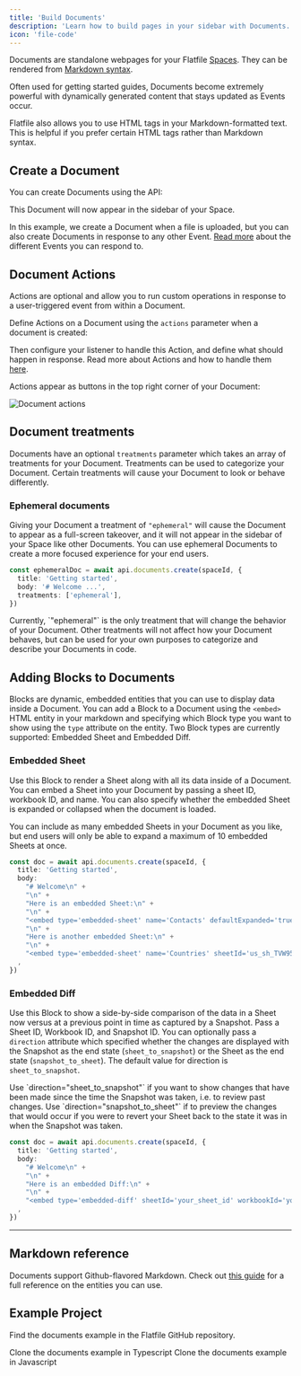 ```yaml
---
title: 'Build Documents'
description: 'Learn how to build pages in your sidebar with Documents.'
icon: 'file-code'
---
```


<Snippet file='shared/dxpbanner.mdx' />

Documents are standalone webpages for your Flatfile <Tooltip tip="Are micro-applications...">[Spaces](../developer-tools/spaces)</Tooltip>. They can be rendered from <Tooltip tip="View syntax">[Markdown syntax](https://www.markdownguide.org/basic-syntax/)</Tooltip>.

Often used for getting started guides, Documents become extremely powerful with dynamically generated content that stays updated as Events occur.

<Info>
  Flatfile also allows you to use HTML tags in your Markdown-formatted text.
  This is helpful if you prefer certain HTML tags rather than Markdown syntax.
</Info>

## Create a Document

You can create Documents using the API:

<Snippet file='guides/documents/create-document.mdx' />

This Document will now appear in the sidebar of your Space.

In this example, we create a Document when a file is uploaded, but you can also create Documents in response to any other Event. [Read more](../orchestration/events) about the different Events you can respond to.

## Document Actions

Actions are optional and allow you to run custom operations in response to a user-triggered event from within a Document.

Define Actions on a Document using the `actions` parameter when a document is created:

<Snippet file='guides/documents/document-actions.mdx' />

Then configure your listener to handle this Action, and define what should happen in response. Read more about Actions and how to handle them [here](./actions#document-mounted).

Actions appear as buttons in the top right corner of your Document:

![Document actions](../images/actions/document_actions.png)

## Document treatments

Documents have an optional `treatments` parameter which takes an array of treatments for your Document. Treatments can be used to categorize your Document. Certain treatments will cause your Document to look or behave differently.

### Ephemeral documents

Giving your Document a treatment of `"ephemeral"` will cause the Document to appear as a full-screen takeover, and it will not appear in the sidebar of your Space like other Documents. You can use ephemeral Documents to create a more focused experience for your end users.

```ts
const ephemeralDoc = await api.documents.create(spaceId, {
  title: 'Getting started',
  body: '# Welcome ...',
  treatments: ['ephemeral'],
})
```

<Info>
  Currently, `"ephemeral"` is the only treatment that will change the behavior
  of your Document. Other treatments will not affect how your Document behaves,
  but can be used for your own purposes to categorize and describe your
  Documents in code.
</Info>

## Adding Blocks to Documents

Blocks are dynamic, embedded entities that you can use to display data inside a Document. You can add a Block to a Document using the `<embed>` HTML entity in your markdown and specifying which Block type you want to show using the `type` attribute on the entity. Two Block types are currently supported: Embedded Sheet and Embedded Diff.

### Embedded Sheet

Use this Block to render a Sheet along with all its data inside of a Document. You can embed a Sheet into your Document by passing a sheet ID, workbook ID, and name. You can also specify whether the embedded Sheet is expanded or collapsed when the document is loaded.

<Info>
  You can include as many embedded Sheets in your Document as you like, but end
  users will only be able to expand a maximum of 10 embedded Sheets at once.
</Info>

```ts
const doc = await api.documents.create(spaceId, {
  title: 'Getting started',
  body: 
    "# Welcome\n" +
    "\n" +
    "Here is an embedded Sheet:\n" +
    "\n" +
    "<embed type='embedded-sheet' name='Contacts' defaultExpanded='true' sheetId='your_sheet_id' workbookId='your_workbook_id'>\n" +
    "\n" +
    "Here is another embedded Sheet:\n" +
    "\n" +
    "<embed type='embedded-sheet' name='Countries' sheetId='us_sh_TVW95224' workbookId='us_wb_8e0z52gI'>"
  ,
})
```

### Embedded Diff

Use this Block to show a side-by-side comparison of the data in a Sheet now versus at a previous point in time as captured by a Snapshot. Pass a Sheet ID, Workbook ID, and Snapshot ID. You can optionally pass a `direction` attribute which specified whether the changes are displayed with the Snapshot as the end state (`sheet_to_snapshot`) or the Sheet as the end state (`snapshot_to_sheet`). The default value for direction is `sheet_to_snapshot`.

<Info>
  Use `direction="sheet_to_snapshot"` if you want to show changes that have been
  made since the time the Snapshot was taken, i.e. to review past changes. Use
  `direction="snapshot_to_sheet"` if to preview the changes that would occur if
  you were to revert your Sheet back to the state it was in when the Snapshot
  was taken.
</Info>

```ts
const doc = await api.documents.create(spaceId, {
  title: 'Getting started',
  body: 
    "# Welcome\n" +
    "\n" +
    "Here is an embedded Diff:\n" +
    "\n" +
    "<embed type='embedded-diff' sheetId='your_sheet_id' workbookId='your_workbook_id' snapshot_id='your_snapshot_id" direction="snapshot_to_sheet">"
  ,
})
```

---

## Markdown reference

Documents support Github-flavored Markdown. Check out [this guide](https://github.com/adam-p/markdown-here/wiki/Markdown-Cheatsheet) for a full reference on the entities you can use.

## Example Project

Find the documents example in the Flatfile GitHub repository.

<CardGroup cols={2}>
  <Card
    title='typescript'
    icon='code-merge'
    href='https://github.com/FlatFilers/flatfile-docs-kitchen-sink/blob/main/typescript/documents/index.ts'
  >
    Clone the documents example in Typescript
  </Card>
  <Card
    title='javascript'
    icon='js'
    href='https://github.com/FlatFilers/flatfile-docs-kitchen-sink/blob/main/javascript/documents/index.js'
  >
    Clone the documents example in Javascript
  </Card>
</CardGroup>
